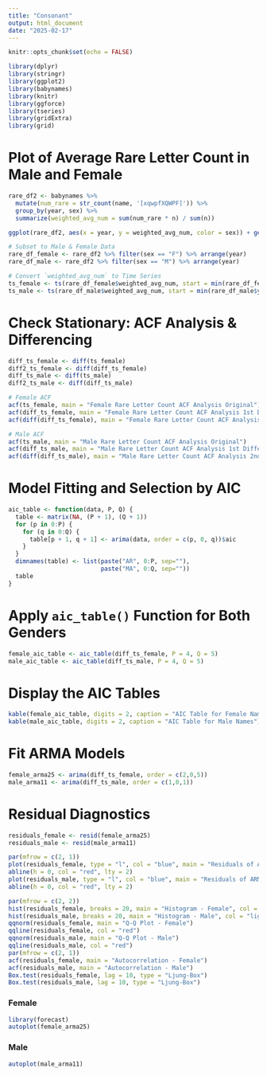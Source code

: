 ```yaml
---
title: "Consonant"
output: html_document
date: "2025-02-17"
---
```


```r
knitr::opts_chunk$set(echo = FALSE)
```


```r
library(dplyr)
library(stringr)
library(ggplot2)
library(babynames)
library(knitr)
library(ggforce)
library(tseries)
library(gridExtra)
library(grid)
```
# Plot of Average Rare Letter Count in Male and Female
```r
rare_df2 <- babynames %>%
  mutate(num_rare = str_count(name, '[xqwpfXQWPF]')) %>%
  group_by(year, sex) %>%
  summarize(weighted_avg_num = sum(num_rare * n) / sum(n)) 

ggplot(rare_df2, aes(x = year, y = weighted_avg_num, color = sex)) + geom_line()
```

```r
# Subset to Male & Female Data
rare_df_female <- rare_df2 %>% filter(sex == "F") %>% arrange(year)
rare_df_male <- rare_df2 %>% filter(sex == "M") %>% arrange(year)
```

```r
# Convert `weighted_avg_num` to Time Series
ts_female <- ts(rare_df_female$weighted_avg_num, start = min(rare_df_female$year), frequency = 1)
ts_male <- ts(rare_df_male$weighted_avg_num, start = min(rare_df_male$year), frequency = 1)
```

# Check Stationary: ACF Analysis & Differencing
```r
diff_ts_female <- diff(ts_female)
diff2_ts_female <- diff(diff_ts_female)
diff_ts_male <- diff(ts_male)
diff2_ts_male <- diff(diff_ts_male)
```

```r
# Female ACF
acf(ts_female, main = "Female Rare Letter Count ACF Analysis Original")
acf(diff_ts_female, main = "Female Rare Letter Count ACF Analysis 1st Differencing")
acf(diff(diff_ts_female), main = "Female Rare Letter Count ACF Analysis 2nd Differencing")
```

```r
# Male ACF
acf(ts_male, main = "Male Rare Letter Count ACF Analysis Original")
acf(diff_ts_male, main = "Male Rare Letter Count ACF Analysis 1st Differencing")
acf(diff(diff_ts_male), main = "Male Rare Letter Count ACF Analysis 2nd Differencing")
```

# Model Fitting and Selection by AIC
```r
aic_table <- function(data, P, Q) {
  table <- matrix(NA, (P + 1), (Q + 1))
  for (p in 0:P) {
    for (q in 0:Q) {
      table[p + 1, q + 1] <- arima(data, order = c(p, 0, q))$aic
    }
  }
  dimnames(table) <- list(paste("AR", 0:P, sep=""),
                          paste("MA", 0:Q, sep=""))
  table
}
```

# Apply `aic_table()` Function for Both Genders
```r
female_aic_table <- aic_table(diff_ts_female, P = 4, Q = 5)
male_aic_table <- aic_table(diff_ts_male, P = 4, Q = 5)
```

# Display the AIC Tables
```r
kable(female_aic_table, digits = 2, caption = "AIC Table for Female Names")
kable(male_aic_table, digits = 2, caption = "AIC Table for Male Names")
```

# Fit ARMA Models
```r
female_arma25 <- arima(diff_ts_female, order = c(2,0,5))
male_arma11 <- arima(diff_ts_male, order = c(1,0,1))
```

# Residual Diagnostics
```r
residuals_female <- resid(female_arma25)
residuals_male <- resid(male_arma11)

par(mfrow = c(2, 1))
plot(residuals_female, type = "l", col = "blue", main = "Residuals of ARMA(2,5) - Female", ylab = "Residuals")
abline(h = 0, col = "red", lty = 2)
plot(residuals_male, type = "l", col = "blue", main = "Residuals of ARMA(1,1) - Male", ylab = "Residuals")
abline(h = 0, col = "red", lty = 2)
```

```r
par(mfrow = c(2, 2))
hist(residuals_female, breaks = 20, main = "Histogram - Female", col = "lightblue")
hist(residuals_male, breaks = 20, main = "Histogram - Male", col = "lightblue")
qqnorm(residuals_female, main = "Q-Q Plot - Female")
qqline(residuals_female, col = "red")
qqnorm(residuals_male, main = "Q-Q Plot - Male")
qqline(residuals_male, col = "red")
par(mfrow = c(2, 1))
acf(residuals_female, main = "Autocorrelation - Female")
acf(residuals_male, main = "Autocorrelation - Male")
Box.test(residuals_female, lag = 10, type = "Ljung-Box")
Box.test(residuals_male, lag = 10, type = "Ljung-Box")
```

### Female
```r
library(forecast)
autoplot(female_arma25)
```

### Male
```r
autoplot(male_arma11)
```


